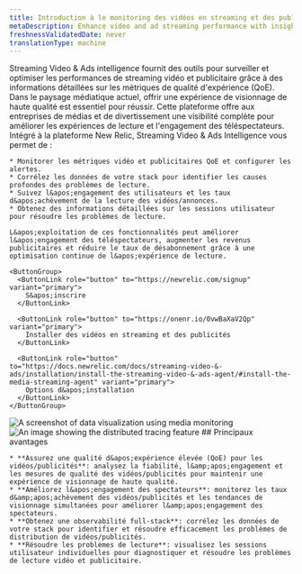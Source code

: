 ```yaml
---
title: Introduction à le monitoring des vidéos en streaming et des publicités
metaDescription: Enhance video and ad streaming performance with insights into quality of experience (QoE) metrics.
freshnessValidatedDate: never
translationType: machine
---
```


<SideBySide>
  <Side>
    Streaming Video &amp; Ads intelligence fournit des outils pour surveiller et optimiser les performances de streaming vidéo et publicitaire grâce à des informations détaillées sur les métriques de qualité d&apos;expérience (QoE). Dans le paysage médiatique actuel, offrir une expérience de visionnage de haute qualité est essentiel pour réussir. Cette plateforme offre aux entreprises de médias et de divertissement une visibilité complète pour améliorer les expériences de lecture et l&apos;engagement des téléspectateurs. Intégré à la plateforme New Relic, Streaming Video &amp; Ads Intelligence vous permet de :

    * Monitorer les métriques vidéo et publicitaires QoE et configurer les alertes.
    * Corrélez les données de votre stack pour identifier les causes profondes des problèmes de lecture.
    * Suivez l&apos;engagement des utilisateurs et les taux d&apos;achèvement de la lecture des vidéos/annonces.
    * Obtenez des informations détaillées sur les sessions utilisateur pour résoudre les problèmes de lecture.

    L&apos;exploitation de ces fonctionnalités peut améliorer l&apos;engagement des téléspectateurs, augmenter les revenus publicitaires et réduire le taux de désabonnement grâce à une optimisation continue de l&apos;expérience de lecture.

    <ButtonGroup>
      <ButtonLink role="button" to="https://newrelic.com/signup" variant="primary">
        S&apos;inscrire
      </ButtonLink>

      <ButtonLink role="button" to="https://onenr.io/0vwBaXaV2Qp" variant="primary">
        Installer des vidéos en streaming et des publicités
      </ButtonLink>

      <ButtonLink role="button" to="https://docs.newrelic.com/docs/streaming-video-&-ads/installation/install-the-streaming-video-&-ads-agent/#install-the-media-streaming-agent" variant="primary">
        Options d&apos;installation
      </ButtonLink>
    </ButtonGroup>
  </Side>

  <Side>
    <img title="Visualizing data" alt="A screenshot of data visualization using media monitoring" src="/images/media-overview-1.webp" />
  </Side>
</SideBySide>

<SideBySide>
  <Side>
    <img title="Real User Monitoring with New Relic" alt="An image showing the distributed tracing feature" src="/images/media-video-1.webp" />
  </Side>

  <Side>
    ## Principaux avantages

    * **Assurez une qualité d&apos;expérience élevée (QoE) pour les vidéos/publicités**: analysez la fiabilité, l&amp;apos;engagement et les mesures de qualité des vidéos/publicités pour maintenir une expérience de visionnage de haute qualité.
    * **Améliorez l&apos;engagement des spectateurs**: monitorez les taux d&amp;apos;achèvement des vidéos/publicités et les tendances de visionnage simultanées pour améliorer l&amp;apos;engagement des spectateurs.
    * **Obtenez une observabilité full-stack**: corrélez les données de votre stack pour identifier et résoudre efficacement les problèmes de distribution de vidéos/publicités.
    * **Résoudre les problèmes de lecture**: visualisez les sessions utilisateur individuelles pour diagnostiquer et résoudre les problèmes de lecture vidéo et publicitaire.
  </Side>
</SideBySide>